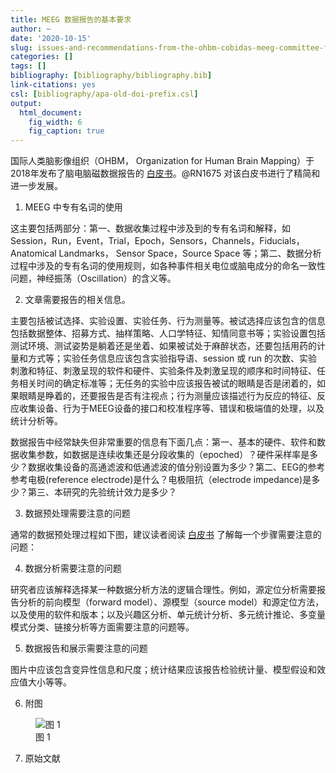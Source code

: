 ```yaml
---
title: MEEG 数据报告的基本要求
author: ~
date: '2020-10-15'
slug: issues-and-recommendations-from-the-ohbm-cobidas-meeg-committee-for-reproducible-eeg-and-meg-research
categories: []
tags: []
bibliography: [bibliography/bibliography.bib]
link-citations: yes
csl: [bibliography/apa-old-doi-prefix.csl]
output:
  html_document:
    fig_width: 6
    fig_caption: true
---
```


国际人类脑影像组织（OHBM， Organization for Human Brain Mapping）于2018年发布了脑电脑磁数据报告的 [白皮书](https://osf.io/a8dhx/)。@RN1675 对该白皮书进行了精简和进一步发展。

1. MEEG 中专有名词的使用

这主要包括两部分：第一、数据收集过程中涉及到的专有名词和解释，如 Session，Run，Event，Trial，Epoch，Sensors，Channels，Fiducials，Anatomical Landmarks， Sensor Space，Source Space 等；第二、数据分析过程中涉及的专有名词的使用规则，如各种事件相关电位或脑电成分的命名一致性问题，神经振荡（Oscillation）的含义等。

2. 文章需要报告的相关信息。

主要包括被试选择、实验设置、实验任务、行为测量等。被试选择应该包含的信息包括数据整体、招募方式、抽样策略、人口学特征、知情同意书等；实验设置包括测试环境、测试姿势是躺着还是坐着、如果被试处于麻醉状态，还要包括用药的计量和方式等；实验任务信息应该包含实验指导语、session 或 run 的次数、实验刺激和特征、刺激呈现的软件和硬件、实验条件及刺激呈现的顺序和时间特征、任务相关时间的确定标准等；无任务的实验中应该报告被试的眼睛是否是闭着的，如果眼睛是睁着的，还要报告是否有注视点；行为测量应该描述行为反应的特征、反应收集设备、行为于MEEG设备的接口和校准程序等、错误和极端值的处理，以及统计分析等。

数据报告中经常缺失但非常重要的信息有下面几点：第一、基本的硬件、软件和数据收集参数，如数据是连续收集还是分段收集的（epoched）？硬件采样率是多少？数据收集设备的高通滤波和低通滤波的值分别设置为多少？第二、EEG的参考参考电极(reference electrode)是什么？电极阻抗（electrode impedance)是多少？第三、本研究的先验统计效力是多少？

3. 数据预处理需要注意的问题

通常的数据预处理过程如下图，建议读者阅读 [白皮书](https://osf.io/a8dhx/) 了解每一个步骤需要注意的问题：

4. 数据分析需要注意的问题

研究者应该解释选择某一种数据分析方法的逻辑合理性。例如，源定位分析需要报告分析的前向模型（forward model）、源模型（source model）和源定位方法，以及使用的软件和版本；以及兴趣区分析、单元统计分析、多元统计推论、多变量模式分类、链接分析等方面需要注意的问题等。

5. 数据报告和展示需要注意的问题

图片中应该包含变异性信息和尺度；统计结果应该报告检验统计量、模型假设和效应值大小等等。

6. 附图

![图 1](https://supporting-information.oss-cn-beijing.aliyuncs.com/posts/2020-10-15-issues-and-recommendations-from-the-ohbm-cobidas-meeg-committee-for-reproducible-eeg-and-meg-research-Fig-2.png)

7. 原始文献